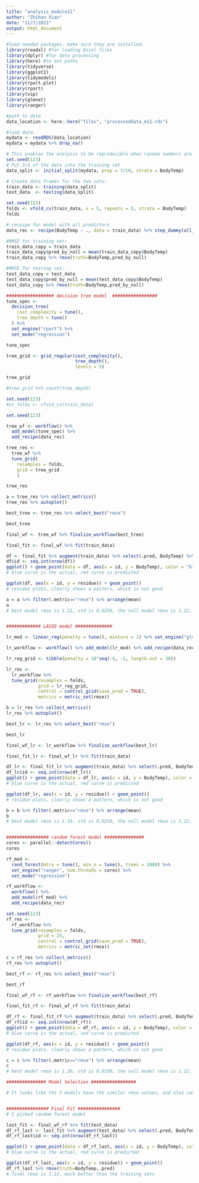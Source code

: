 ```yaml
---
title: "analysis_module11"
author: "Zhihan Xian"
date: "11/7/2021"
output: html_document
---
```



```r
#load needed packages. make sure they are installed.
library(readxl) #for loading Excel files
library(dplyr) #for data processing
library(here) #to set paths
library(tidyverse)
library(ggplot2)
library(tidymodels)
library(rpart.plot)
library(rpart)
library(vip)
library(glmnet) 
library(ranger)

#path to data
data_location <- here::here("files", "processeddata_m11.rds")

#load data. 
mydata <- readRDS(data_location)
mydata = mydata %>% drop_na()

# This enables the analysis to be reproducible when random numbers are used 
set.seed(123)
# Put 3/4 of the data into the training set
data_split <- initial_split(mydata, prop = 7/10, strata = BodyTemp)

# Create data frames for the two sets:
train_data <- training(data_split)
test_data  <- testing(data_split)

set.seed(123)
folds <- vfold_cv(train_data, v = 5, repeats = 5, strata = BodyTemp)
folds

# receipe for model with all predictors
data_rec <- recipe(BodyTemp ~ ., data = train_data) %>% step_dummy(all_nominal())

#RMSE for training set:
train_data_copy = train_data
train_data_copy$pred_by_null = mean(train_data_copy$BodyTemp)
train_data_copy %>% rmse(truth=BodyTemp,pred_by_null)

#RMSE for testing set:
test_data_copy = test_data
test_data_copy$pred_by_null = mean(test_data_copy$BodyTemp)
test_data_copy %>% rmse(truth=BodyTemp,pred_by_null)

################## decision tree model  #################
tune_spec <- 
  decision_tree(
    cost_complexity = tune(),
    tree_depth = tune()
  ) %>% 
  set_engine("rpart") %>% 
  set_mode("regression")

tune_spec

tree_grid <- grid_regular(cost_complexity(),
                          tree_depth(),
                          levels = 5)

tree_grid

#tree_grid %>% count(tree_depth)

set.seed(123)
#cv_folds <- vfold_cv(train_data)

set.seed(123)

tree_wf <- workflow() %>%
  add_model(tune_spec) %>%
  add_recipe(data_rec)

tree_res <- 
  tree_wf %>% 
  tune_grid(
    resamples = folds,
    grid = tree_grid
    )

tree_res

a = tree_res %>% collect_metrics()
tree_res %>% autoplot()

best_tree <- tree_res %>% select_best("rmse")

best_tree

final_wf <- tree_wf %>% finalize_workflow(best_tree)

final_fit <- final_wf %>% fit(train_data) 

df <- final_fit %>% augment(train_data) %>% select(.pred, BodyTemp) %>% mutate(residue = BodyTemp - .pred)
df$id <- seq.int(nrow(df))
ggplot() + geom_point(data = df, aes(x = id, y = BodyTemp), color = "blue") + geom_point(data = df, aes(x = id, y = .pred), color = "red")
# blue curve is the actual, red curve is predicted

ggplot(df, aes(x = id, y = residue)) + geom_point()
# residue plots, clearly shows a pattern, which is not good

a = a %>% filter(.metric=="rmse") %>% arrange(mean)
a
# best model rmse is 1.21, std is 0.0258, the null model rmse is 1.22, std = 0. Thus, the model is not that useful.


############# LASSO model ##############

lr_mod <- linear_reg(penalty = tune(), mixture = 1) %>% set_engine("glmnet") %>% set_mode("regression")

lr_workflow <- workflow() %>% add_model(lr_mod) %>% add_recipe(data_rec)

lr_reg_grid <- tibble(penalty = 10^seq(-4, -1, length.out = 30))

lr_res <- 
  lr_workflow %>% 
  tune_grid(resamples = folds,
            grid = lr_reg_grid,
            control = control_grid(save_pred = TRUE),
            metrics = metric_set(rmse))

b = lr_res %>% collect_metrics()
lr_res %>% autoplot()

best_lr <- lr_res %>% select_best("rmse")

best_lr

final_wf_lr <- lr_workflow %>% finalize_workflow(best_lr)

final_fit_lr <- final_wf_lr %>% fit(train_data) 

df_lr <- final_fit_lr %>% augment(train_data) %>% select(.pred, BodyTemp) %>% mutate(residue = BodyTemp - .pred)
df_lr$id <- seq.int(nrow(df_lr))
ggplot() + geom_point(data = df_lr, aes(x = id, y = BodyTemp), color = "blue") + geom_point(data = df_lr, aes(x = id, y = .pred), color = "red")
# blue curve is the actual, red curve is predicted

ggplot(df_lr, aes(x = id, y = residue)) + geom_point()
# residue plots, clearly shows a pattern, which is not good

b = b %>% filter(.metric=="rmse") %>% arrange(mean)
b
# best model rmse is 1.19, std is 0.0258, the null model rmse is 1.22, std = 0. Thus, the model seems to perform the same as the tree model above.


################ random forest model ###############
cores <- parallel::detectCores()
cores

rf_mod <- 
  rand_forest(mtry = tune(), min_n = tune(), trees = 1000) %>% 
  set_engine("ranger", num.threads = cores) %>% 
  set_mode("regression")

rf_workflow <- 
  workflow() %>% 
  add_model(rf_mod) %>% 
  add_recipe(data_rec)

set.seed(123)
rf_res <- 
  rf_workflow %>% 
  tune_grid(resamples = folds,
            grid = 25,
            control = control_grid(save_pred = TRUE),
            metrics = metric_set(rmse))

c = rf_res %>% collect_metrics()
rf_res %>% autoplot()

best_rf <- rf_res %>% select_best("rmse")

best_rf

final_wf_rf <- rf_workflow %>% finalize_workflow(best_rf)

final_fit_rf <- final_wf_rf %>% fit(train_data) 

df_rf <- final_fit_rf %>% augment(train_data) %>% select(.pred, BodyTemp) %>% mutate(residue = BodyTemp - .pred)
df_rf$id <- seq.int(nrow(df_rf))
ggplot() + geom_point(data = df_rf, aes(x = id, y = BodyTemp), color = "blue") + geom_point(data = df_rf, aes(x = id, y = .pred), color = "red")
# blue curve is the actual, red curve is predicted

ggplot(df_rf, aes(x = id, y = residue)) + geom_point()
# residue plots, clearly shows a pattern, which is not good

c = c %>% filter(.metric=="rmse") %>% arrange(mean)
c
# best model rmse is 1.20, std is 0.0258, the null model rmse is 1.22, std = 0. Thus, the model seems to perform the same as the two models above.

############### Model Selection #################

# It looks like the 3 models have the similar rmse values, and also same std. I do not know which model tends to overfit more, I will randomly pick one. 


################ Final Fit ################
# I picked random forest model

last_fit <- final_wf_rf %>% fit(test_data) 
df_rf_last <- last_fit %>% augment(test_data) %>% select(.pred, BodyTemp) %>% mutate(residue = BodyTemp - .pred)
df_rf_last$id <- seq.int(nrow(df_rf_last))

ggplot() + geom_point(data = df_rf_last, aes(x = id, y = BodyTemp), color = "blue") + geom_point(data = df_rf_last, aes(x = id, y = .pred), color = "red")
# blue curve is the actual, red curve is predicted

ggplot(df_rf_last, aes(x = id, y = residue)) + geom_point()
df_rf_last %>% rmse(truth=BodyTemp,.pred)
# final rmse is 1.12, much better than the training sets

```


